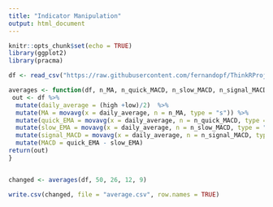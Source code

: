 ```yaml
---
title: "Indicator Manipulation"
output: html_document
---
```


```r
knitr::opts_chunk$set(echo = TRUE)
library(ggplot2)
library(pracma)
```

```r
df <- read_csv("https://raw.githubusercontent.com/fernandopf/ThinkRProject/fernando/cryto.csv")

averages <- function(df, n_MA, n_quick_MACD, n_slow_MACD, n_signal_MACD){
 out <- df %>% 
  mutate(daily_average = (high +low)/2)  %>% 
  mutate(MA = movavg(x = daily_average, n = n_MA, type = "s")) %>% 
  mutate(quick_EMA = movavg(x = daily_average, n = n_quick_MACD, type = "e")) %>% 
  mutate(slow_EMA = movavg(x = daily_average, n = n_slow_MACD, type = "e")) %>% 
  mutate(signal_MACD = movavg(x = daily_average, n = n_signal_MACD, type = "e")) %>% 
  mutate(MACD = quick_EMA - slow_EMA)
return(out)
}


changed <- averages(df, 50, 26, 12, 9)

write.csv(changed, file = "average.csv", row.names = TRUE)
```

